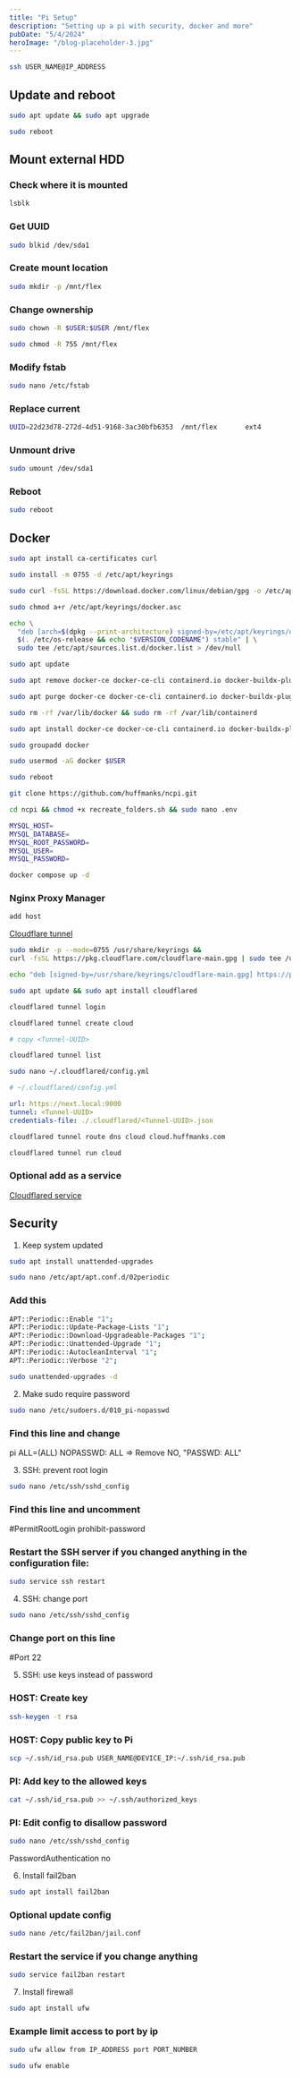 ```yaml
---
title: "Pi Setup"
description: "Setting up a pi with security, docker and more"
pubDate: "5/4/2024"
heroImage: "/blog-placeholder-3.jpg"
---
```


```sh
ssh USER_NAME@IP_ADDRESS
```

## Update and reboot

```sh
sudo apt update && sudo apt upgrade
```

```sh
sudo reboot
```

## Mount external HDD

### Check where it is mounted

```sh
lsblk
```

### Get UUID

```sh
sudo blkid /dev/sda1
```

### Create mount location

```sh
sudo mkdir -p /mnt/flex
```

### Change ownership

```sh
sudo chown -R $USER:$USER /mnt/flex
```

```sh
sudo chmod -R 755 /mnt/flex
```

### Modify fstab

```sh
sudo nano /etc/fstab
```

### Replace current

```sh
UUID=22d23d78-272d-4d51-9168-3ac30bfb6353  /mnt/flex       ext4            auto,nofail,noatime,rw,users  0    0
```

### Unmount drive

```sh
sudo umount /dev/sda1
```

### Reboot

```sh
sudo reboot
```

## Docker

```sh
sudo apt install ca-certificates curl
```

```sh
sudo install -m 0755 -d /etc/apt/keyrings
```

```sh
sudo curl -fsSL https://download.docker.com/linux/debian/gpg -o /etc/apt/keyrings/docker.asc
```

```sh
sudo chmod a+r /etc/apt/keyrings/docker.asc
```

```sh
echo \
  "deb [arch=$(dpkg --print-architecture) signed-by=/etc/apt/keyrings/docker.asc] https://download.docker.com/linux/debian \
  $(. /etc/os-release && echo "$VERSION_CODENAME") stable" | \
  sudo tee /etc/apt/sources.list.d/docker.list > /dev/null
```

```sh
sudo apt update
```

```sh
sudo apt remove docker-ce docker-ce-cli containerd.io docker-buildx-plugin docker-compose-plugin
```

```sh
sudo apt purge docker-ce docker-ce-cli containerd.io docker-buildx-plugin docker-compose-plugin
```

```sh
sudo rm -rf /var/lib/docker && sudo rm -rf /var/lib/containerd
```

```sh
sudo apt install docker-ce docker-ce-cli containerd.io docker-buildx-plugin docker-compose-plugin
```

```sh
sudo groupadd docker
```

```sh
sudo usermod -aG docker $USER
```

```sh
sudo reboot
```

```sh
git clone https://github.com/huffmanks/ncpi.git
```

```sh
cd ncpi && chmod +x recreate_folders.sh && sudo nano .env
```

```sh
MYSQL_HOST=
MYSQL_DATABASE=
MYSQL_ROOT_PASSWORD=
MYSQL_USER=
MYSQL_PASSWORD=
```

```sh
docker compose up -d
```

### Nginx Proxy Manager

```sh
add host
```

[Cloudflare tunnel](https://developers.cloudflare.com/cloudflare-one/connections/connect-networks/get-started/create-local-tunnel)

```sh
sudo mkdir -p --mode=0755 /usr/share/keyrings &&
curl -fsSL https://pkg.cloudflare.com/cloudflare-main.gpg | sudo tee /usr/share/keyrings/cloudflare-main.gpg >/dev/null
```

```sh
echo "deb [signed-by=/usr/share/keyrings/cloudflare-main.gpg] https://pkg.cloudflare.com/cloudflared $(lsb_release -cs) main" | sudo tee /etc/apt/sources.list.d/cloudflared.list
```

```sh
sudo apt update && sudo apt install cloudflared
```

```sh
cloudflared tunnel login
```

```sh
cloudflared tunnel create cloud
```

```sh
# copy <Tunnel-UUID>

cloudflared tunnel list
```

```sh
sudo nano ~/.cloudflared/config.yml
```

```yml
# ~/.cloudflared/config.yml

url: https://next.local:9000
tunnel: <Tunnel-UUID>
credentials-file: ./.cloudflared/<Tunnel-UUID>.json
```

```sh
cloudflared tunnel route dns cloud cloud.huffmanks.com
```

```sh
cloudflared tunnel run cloud
```

### Optional add as a service

[Cloudflared service](https://developers.cloudflare.com/cloudflare-one/connections/connect-networks/configure-tunnels/local-management/as-a-service/linux/)

## Security

1. Keep system updated

```sh
sudo apt install unattended-upgrades
```

```sh
sudo nano /etc/apt/apt.conf.d/02periodic
```

### Add this

```sh
APT::Periodic::Enable "1";
APT::Periodic::Update-Package-Lists "1";
APT::Periodic::Download-Upgradeable-Packages "1";
APT::Periodic::Unattended-Upgrade "1";
APT::Periodic::AutocleanInterval "1";
APT::Periodic::Verbose "2";
```

```sh
sudo unattended-upgrades -d
```

2. Make sudo require password

```sh
sudo nano /etc/sudoers.d/010_pi-nopasswd
```

### Find this line and change

pi ALL=(ALL) NOPASSWD: ALL => Remove NO, "PASSWD: ALL"

3. SSH: prevent root login

```sh
sudo nano /etc/ssh/sshd_config
```

### Find this line and uncomment

\#PermitRootLogin prohibit-password

### Restart the SSH server if you changed anything in the configuration file:

```sh
sudo service ssh restart
```

4. SSH: change port

```sh
sudo nano /etc/ssh/sshd_config
```

### Change port on this line

\#Port 22

5. SSH: use keys instead of password

### HOST: Create key

```sh
ssh-keygen -t rsa
```

### HOST: Copy public key to Pi

```sh
scp ~/.ssh/id_rsa.pub USER_NAME@DEVICE_IP:~/.ssh/id_rsa.pub
```

### PI: Add key to the allowed keys

```sh
cat ~/.ssh/id_rsa.pub >> ~/.ssh/authorized_keys
```

### PI: Edit config to disallow password

```sh
sudo nano /etc/ssh/sshd_config
```

PasswordAuthentication no

6. Install fail2ban

```sh
sudo apt install fail2ban
```

### Optional update config

```sh
sudo nano /etc/fail2ban/jail.conf
```

### Restart the service if you change anything

```sh
sudo service fail2ban restart
```

7. Install firewall

```sh
sudo apt install ufw
```

### Example limit access to port by ip

```sh
sudo ufw allow from IP_ADDRESS port PORT_NUMBER
```

```sh
sudo ufw enable
```
